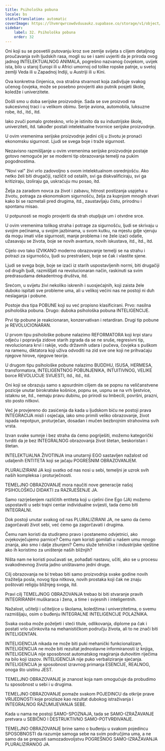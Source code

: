 ```yaml
---
title: Psihološka pobuna
locale: bs
statusTranslation: automatic
coverImage: https://lhvmrqwrcowdvduuaukz.supabase.co/storage/v1/object/public/strapi-uploads/small_cover-educacion-fundamental.webp-2d51a7828a2b1309555be27f7e2a61a0.webp
sidebar:
    label: 32. Psihološka pobuna
    order: 32
---
```

Oni koji su se posvetili putovanju kroz sve zemlje svijeta s ciljem detaljnog proučavanja svih ljudskih rasa, mogli su se i sami uvjeriti da je priroda ovog jadnog INTELEKTUALNOG ANIMALA, pogrešno nazvanog čovjekom, uvijek ista, bilo u staroj Europi ili u Africi umornoj od tolike ropske patnje, u svetoj zemlji Veda ili u Zapadnoj Indiji, u Austriji ili u Kini.

Ova konkretna činjenica, ova strašna stvarnost koja zadivljuje svakog učenog čovjeka, može se posebno provjeriti ako putnik posjeti škole, koledže i univerzitete.

Došli smo u doba serijske proizvodnje. Sada se sve proizvodi na sukcesivnoj traci i u velikom obimu. Serije aviona, automobila, luksuzne robe, itd., itd., itd.

Iako zvuči pomalo groteskno, vrlo je istinito da su industrijske škole, univerziteti, itd. također postali intelektualne tvornice serijske proizvodnje.

U ovim vremenima serijske proizvodnje jedini cilj u životu je pronaći ekonomsku sigurnost. Ljudi se svega boje i traže sigurnost.

Nezavisno razmišljanje u ovim vremenima serijske proizvodnje postaje gotovo nemoguće jer se moderni tip obrazovanja temelji na pukim pogodnostima.

"Novi val" živi vrlo zadovoljno s ovom intelektualnom osrednjošću. Ako netko želi biti drugačiji, različit od ostalih, svi ga diskvalificiraju, svi ga kritiziraju, izoliraju ga, uskraćuju mu posao, itd.

Želja za zaradom novca za život i zabavu, hitnost postizanja uspjeha u životu, potraga za ekonomskom sigurnošću, želja za kupnjom mnogih stvari kako bi se razmetali pred drugima, itd., zaustavljaju čistu, prirodnu i spontanu misao.

U potpunosti se moglo provjeriti da strah otupljuje um i otvrdne srce.

U ovim vremenima tolikog straha i potrage za sigurnošću, ljudi se skrivaju u svojim pećinama, u svojim jazbinama, u svom kutku, na mjestu gdje vjeruju da mogu imati više sigurnosti, manje problema i ne žele izaći odatle, užasavaju se života, boje se novih avantura, novih iskustava, itd., itd., itd.

Cijelo ovo tako IZVIKANO moderno obrazovanje temelji se na strahu i potrazi za sigurnošću, ljudi su prestrašeni, boje se čak i vlastite sjene.

Ljudi se svega boje, boje se izaći iz starih uspostavljenih normi, biti drugačiji od drugih ljudi, razmišljati na revolucionaran način, raskinuti sa svim predrasudama dekadentnog društva, itd.

Srećom, u svijetu živi nekoliko iskrenih i suosjećajnih, koji zaista žele duboko ispitati sve probleme uma, ali u velikoj većini nas ne postoji ni duh neslaganja i pobune.

Postoje dva tipa POBUNE koji su već propisno klasificirani. Prvo: nasilna psihološka pobuna. Drugo: duboka psihološka pobuna INTELIGENCIJE.

Prvi tip pobune je reakcionaran, konzervativan i retardiran. Drugi tip pobune je REVOLUCIONARAN.

U prvom tipu psihološke pobune nalazimo REFORMATORA koji krpi staru odjeću i popravlja zidove starih zgrada da se ne sruše, regresivni tip, revolucionara krvi i rakije, vođu državnih udara i pučeva, čovjeka s puškom na ramenu, diktatora koji uživa odvoditi na zid sve one koji ne prihvaćaju njegove hirove, njegove teorije.

U drugom tipu psihološke pobune nalazimo BUDDHU, ISUSA, HERMESA, transformatora, INTELIGENTNOG POBUNJENIKA, INTUITIVNOG, VELIKE borce REVOLUCIJE SVIJESTI, itd., itd., itd.

Oni koji se obrazuju samo s apsurdnim ciljem da se popnu na veličanstvene pozicije unutar birokratske košnice, popnu se, uspnu se na vrh ljestvice, istaknu se, itd., nemaju pravu dubinu, po prirodi su Imbecili, površni, prazni, sto posto nitkovi.

Već je provjereno do zasićenja da kada u ljudskom biću ne postoji prava INTEGRACIJA misli i osjećaja, iako smo primili veliko obrazovanje, život ispada nepotpun, proturječan, dosadan i mučen bezbrojnim strahovima svih vrsta.

Izvan svake sumnje i bez straha da ćemo pogriješiti, možemo kategorički tvrditi da je bez INTEGRALNOG obrazovanja život štetan, beskoristan i štetan.

INTELEKTUALNA ŽIVOTINJA ima unutarnji EGO sastavljen nažalost od udaljenih ENTITETA koji se jačaju POGREŠNIM OBRAZOVANJEM.

PLURALIZIRANI JA koji svatko od nas nosi u sebi, temeljni je uzrok svih naših kompleksa i proturječnosti.

TEMELJNO OBRAZOVANJE mora naučiti nove generacije našoj PSIHOLOŠKOJ DIDAKTI za RAZRJEŠENJE JA.

Samo razrješenjem različitih entiteta koji u cjelini čine Ego (JA) možemo uspostaviti u sebi trajni centar individualne svijesti, tada ćemo biti INTEGRALNI.

Dok postoji unutar svakog od nas PLURALIZIRANI JA, ne samo da ćemo zagorčavati život sebi, već ćemo ga zagorčavati i drugima.

Čemu nam koristi da studiramo pravo i postanemo odvjetnici, ako ovjekovječujemo parnice? Čemu nam koristi gomilati u našem umu mnogo znanja, ako smo i dalje zbunjeni? Čemu služe tehničke i industrijske vještine ako ih koristimo za uništenje naših bližnjih?

Ništa nam ne koristi poučavati se, pohađati nastavu, učiti, ako se u procesu svakodnevnog života jadno uništavamo jedni druge.

Cilj obrazovanja ne bi trebao biti samo proizvodnja svake godine novih tražitelja posla, novog tipa nitkova, novih prostaka koji čak ne znaju poštovati religiju bližnjeg svoga, itd.

Pravi cilj TEMELJNOG OBRAZOVANJA trebao bi biti stvaranje pravih INTEGRIRANIH muškaraca i žena, a time i svjesnih i inteligentnih.

Nažalost, učitelji i učiteljice u školama, koledžima i univerzitetima, o svemu razmišljaju, osim o buđenju INTEGRALNE INTELIGENCIJE POLAZNIKA.

Svaka osoba može poželjeti i steći titule, odlikovanja, diplome pa čak i postati vrlo učinkovita na mehanističkom području života, ali to ne znači biti INTELIGENTAN.

INTELIGENCIJA nikada ne može biti puki mehanički funkcionalizam, INTELIGENCIJA ne može biti rezultat jednostavne informiranosti iz knjiga, INTELIGENCIJA nije sposobnost automatskog reagiranja duhovitim riječima na bilo koji izazov. INTELIGENCIJA nije puko verbaliziranje sjećanja. INTELIGENCIJA je sposobnost izravnog primanja ESENCIJE, REALNOG, onoga što uistinu JEST.

TEMELJNO OBRAZOVANJE je znanost koja nam omogućuje da probudimo tu sposobnost u sebi i u drugima.

TEMELJNO OBRAZOVANJE pomaže svakom POJEDINCU da otkrije prave VRIJEDNOSTI koje proizlaze kao rezultat dubokog istraživanja i INTEGRALNOG RAZUMIJEVANJA SEBE.

Kada u nama ne postoji SAMO-SPOZNAJA, tada se SAMO-IZRAŽAVANJE pretvara u SEBIČNO I DESTRUKTIVNO SAMO-POTVRĐIVANJE.

TEMELJNO OBRAZOVANJE brine samo o buđenju u svakom pojedincu SPOSOBNOSTI da razumije samoga sebe na svim područjima uma, a ne samo da se prepusti samozadovoljstvu POGREŠNOG SAMO-IZRAŽAVANJA PLURALIZIRANOG JA.

